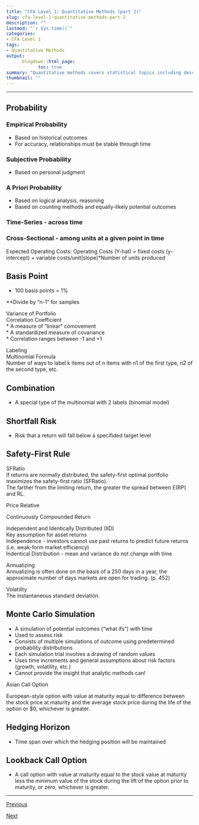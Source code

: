 ```yaml
---
title: "CFA Level 1: Quantitative Methods (part 2)"
slug: cfa-level-1-quantitative-methods-part-2
description: ""
lastmod: "`r Sys.time()`"
categories:
- CFA Level 1
tags:
- Quantitative Methods
output:
      blogdown::html_page:
            toc: true
summary: "Quantitative methods covers statistical topics including descriptive statistics, hypothesis testing, and more."
thumbnail: ""
---
```


***

## Probability          

### Empirical Probability	

* Based on historical outcomes					
* For accuracy, relationships must be stable through time

### Subjective Probability		

* Based on personal judgment			
						
### A Priori Probability            

* Based on logical analysis, reasoning
* Based on counting methods and equally-likely potential outcomes

### Time-Series - across time		

### Cross-Sectional - among units at a given point in time	
								
Expected Operating Costs: Operating Costs (Y-hat) = fixed costs (y-intercept) + variable costs/unit(slope)*Number of units produced

## Basis Point 

* 100 basis points = 1%

**Divide by "n-1" for samples						
						
Variance of Portfolio														
Correlation Coefficient														
* A measure of "linear" comovement					
* A standardized measure of covariance				
* Correlation ranges between -1 and +1				
									
Labeling														
Multinomial Formula														
Number of ways to label k items out of n items with n1 of the first type, n2 of the second type, etc.														
														
## Combination		

* A special type of the multinomial with 2 labels (binomial model)							

## Shortfall Risk		

* Risk that a return will fall below a specifided target level

## Safety-First Rule          

SFRatio														
	If returns are normally distributed, the safety-first optimal portfolio maximizes the safety-first ratio (SFRatio).													
	The farther from the limiting return, the greater the spread between E(RP) and RL.													
														
Price Relative														
														
														
														
Continuously Compounded Return														
														
														
														
														
														
														
Independent and Identically Distributed (IID)														
Key assumption for asset returns														
Independence - investors cannot use past returns to predict future returns (i.e. weak-form market efficiency)														
Indentical Distribution - mean and variance do not change with time														
														
Annualizing														
Annualizing is often done on the basis of a 250 days in a year, the approximate number of days markets are open for trading.  (p. 452)														
														
Volatility														
The instantaneous standard deviation.														
														
## Monte Carlo Simulation           

* A simulation of potential outcomes ("what ifs") with time	
* Used to assess risk						
* Consists of multiple simulations of outcome using predetermined probability distributions		
* Each simulation trial involves a drawing of random values	
* Uses time increments and general assumptions about risk factors (growth, volatility, etc.)				
* Cannot provide the insight that analytic methods can!	

Asian Call Option

European-style option with value at maturity equal to difference between the stock price at maturity and the average stock price during the life of the option or $0, whichever is greater.	

## Hedging Horizon            

* Time span over which the hedging position will be maintained

## Lookback Call Option		

* A call option with value at maturity equal to the stock value at maturity less the minimum value of the stock during the lift of the option prior to maturity, or zero, whichever is greater.

<hr>

<a id="nav__prev" href="../cfa-level-1-quantitative-methods-part-1">Previous</a>

<a id="btn_green" href="../cfa-level-1-quantitative-methods-part-3">Next</a>

<br>
	
														
